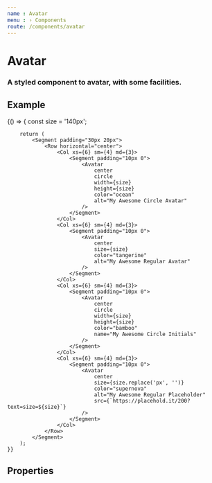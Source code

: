 ```yaml
---
name : Avatar
menu : › Components
route: /components/avatar
---
```




# Avatar
### A styled component to avatar, with some facilities.


## Example

<Playground>
    {() => {
        const size = '140px';

        return (
            <Segment padding="30px 20px">
                <Row horizontal="center">
                    <Col xs={6} sm={4} md={3}>
                        <Segment padding="10px 0">
                            <Avatar
                                center
                                circle
                                width={size}
                                height={size}
                                color="ocean"
                                alt="My Awesome Circle Avatar"
                            />
                        </Segment>
                    </Col>
                    <Col xs={6} sm={4} md={3}>
                        <Segment padding="10px 0">
                            <Avatar
                                center
                                size={size}
                                color="tangerine"
                                alt="My Awesome Regular Avatar"
                            />
                        </Segment>
                    </Col>
                    <Col xs={6} sm={4} md={3}>
                        <Segment padding="10px 0">
                            <Avatar
                                center
                                circle
                                width={size}
                                height={size}
                                color="bamboo"
                                name="My Awesome Circle Initials"
                            />
                        </Segment>
                    </Col>
                    <Col xs={6} sm={4} md={3}>
                        <Segment padding="10px 0">
                            <Avatar
                                center
                                size={size.replace('px', '')}
                                color="supernova"
                                alt="My Awesome Regular Placeholder"
                                src={`https://placehold.it/200?text=size=${size}`}
                            />
                        </Segment>
                    </Col>
                </Row>
            </Segment>
        );
    }}
</Playground>


## Properties

<Props
    of={Avatar}
/>
